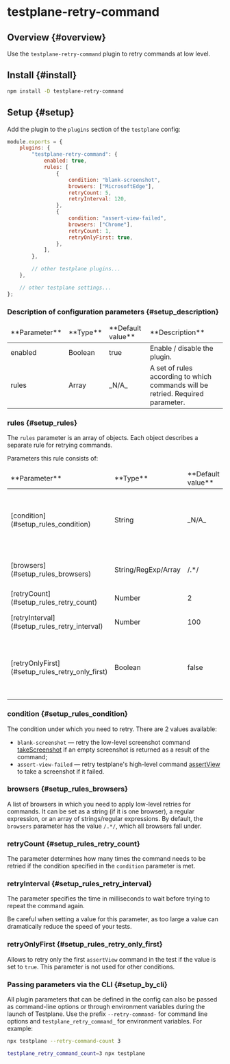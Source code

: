 
# testplane-retry-command

## Overview {#overview}

Use the `testplane-retry-command` plugin to retry commands at low level.

## Install {#install}

```bash
npm install -D testplane-retry-command
```

## Setup {#setup}

Add the plugin to the `plugins` section of the `testplane` config:

```javascript
module.exports = {
    plugins: {
        "testplane-retry-command": {
            enabled: true,
            rules: [
                {
                    condition: "blank-screenshot",
                    browsers: ["MicrosoftEdge"],
                    retryCount: 5,
                    retryInterval: 120,
                },
                {
                    condition: "assert-view-failed",
                    browsers: ["Chrome"],
                    retryCount: 1,
                    retryOnlyFirst: true,
                },
            ],
        },

        // other testplane plugins...
    },

    // other testplane settings...
};
```

### Description of configuration parameters {#setup_description}

<table>
<thead>
<tr><td>**Parameter**</td><td>**Type**</td><td>**Default value**</td><td>**Description**</td></tr>
</thead>
<tbody>
<tr><td>enabled</td><td>Boolean</td><td>true</td><td>Enable / disable the plugin.</td></tr>
<tr><td>rules</td><td>Array</td><td>_N/A_</td><td>A set of rules according to which commands will be retried. Required parameter.</td></tr>

</tbody>
</table>

### rules {#setup_rules}

The `rules` parameter is an array of objects. Each object describes a separate rule for retrying commands.

Parameters this rule consists of:

<table>
<thead>
<tr><td>**Parameter**</td><td>**Type**</td><td>**Default value**</td><td>**Description**</td></tr>
</thead>
<tbody>
<tr><td>[condition](#setup_rules_condition)</td><td>String</td><td>_N/A_</td><td>Condition to retry: _blank-screenshot_ or _assert-view-failed_. For more information, see below.</td></tr>
<tr><td>[browsers](#setup_rules_browsers)</td><td>String/RegExp/Array</td><td>/.*/</td><td>A list of browsers in which retries should run.</td></tr>
<tr><td>[retryCount](#setup_rules_retry_count)</td><td>Number</td><td>2</td><td>The number of retries.</td></tr>
<tr><td>[retryInterval](#setup_rules_retry_interval)</td><td>Number</td><td>100</td><td>Delay before each retry, in ms.</td></tr>
<tr><td>[retryOnlyFirst](#setup_rules_retry_only_first)</td><td>Boolean</td><td>false</td><td>Retry only the first command in the test. This option is applied only at the _assert-view-failed_ condition.</td></tr>

</tbody>
</table>

### condition {#setup_rules_condition}

The condition under which you need to retry. There are 2 values available:

-   `blank-screenshot` &mdash; retry the low-level screenshot command [takeScreenshot][take-screenshot] if an empty screenshot is returned as a result of the command;
-   `assert-view-failed` &mdash; retry testplane's high-level command [assertView][assert-view] to take a screenshot if it failed.

### browsers {#setup_rules_browsers}

A list of browsers in which you need to apply low-level retries for commands. It can be set as a string (if it is one browser), a regular expression, or an array of strings/regular expressions. By default, the `browsers` parameter has the value `/.*/`, which all browsers fall under.

### retryCount {#setup_rules_retry_count}

The parameter determines how many times the command needs to be retried if the condition specified in the `condition` parameter is met.

### retryInterval {#setup_rules_retry_interval}

The parameter specifies the time in milliseconds to wait before trying to repeat the command again.

<Admonition type="warning">
    Be careful when setting a value for this parameter, as too large a value can dramatically reduce
    the speed of your tests.
</Admonition>

### retryOnlyFirst {#setup_rules_retry_only_first}

Allows to retry only the first `assertView` command in the test if the value is set to `true`. This parameter is not used for other conditions.

### Passing parameters via the CLI {#setup_by_cli}

All plugin parameters that can be defined in the config can also be passed as command-line options or through environment variables during the launch of Testplane. Use the prefix `--retry-command-` for command line options and `testplane_retry_command_` for environment variables. For example:

```bash
npx testplane --retry-command-count 3
```

```bash
testplane_retry_command_count=3 npx testplane
```

[testplane-retry-command]: https://github.com/gemini-testing/testplane-retry-command
[take-screenshot]: https://webdriver.io/docs/api/webdriver/#takescreenshot
[assert-view]: ../reference/tests-api#command_assert_view
